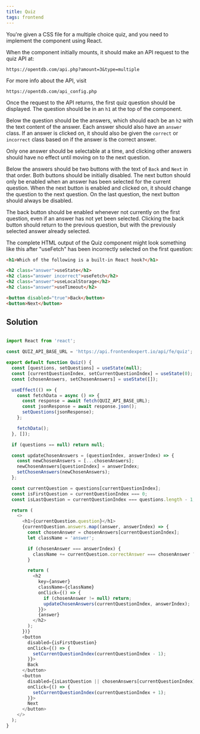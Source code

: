 ```yaml
---
title: Quiz 
tags: frontend 
---
```


You're given a CSS file for a multiple choice quiz, and you need to implement the component using React.

When the component initially mounts, it should make an API request to the quiz API at:

```text
https://opentdb.com/api.php?amount=3&type=multiple
```

For more info about the API, visit

```text
https://opentdb.com/api_config.php
```

Once the request to the API returns, the first quiz question should be displayed. The question should be in an `h1` at the top of the component.

Below the question should be the answers, which should each be an `h2` with the text content of the answer. Each answer should also have an `answer` class. If an answer is clicked on, it should also be given the `correct` or `incorrect` class based on if the answer is the correct answer.

Only one answer should be selectable at a time, and clicking other answers should have no effect until moving on to the next question.

Below the answers should be two buttons with the text of `Back` and `Next` in that order. Both buttons should be initially disabled. The next button should only be enabled when an answer has been selected for the current question. When the next button is enabled and clicked on, it should change the question to the next question. On the last question, the next button should always be disabled.

The back button should be enabled whenever not currently on the first question, even if an answer has not yet been selected. Clicking the back button should return to the previous question, but with the previously selected answer already selected.

The complete HTML output of the Quiz component might look something like this after "useFetch" has been incorrectly selected on the first question:

```html
<h1>Which of the following is a built-in React hook?</h1>

<h2 class="answer">useState</h2>
<h2 class="answer incorrect">useFetch</h2>
<h2 class="answer">useLocalStorage</h2>
<h2 class="answer">useTimeout</h2>

<button disabled="true">Back</button>
<button>Next</button>
```
 
 
 ## Solution

```javascript

import React from 'react';

const QUIZ_API_BASE_URL = 'https://api.frontendexpert.io/api/fe/quiz';

export default function Quiz() {
  const [questions, setQuestions] = useState(null);
  const [currentQuestionIndex, setCurrentQuestionIndex] = useState(0);
  const [chosenAnswers, setChosenAnswers] = useState([]);

  useEffect(() => {
    const fetchData = async () => {
      const response = await fetch(QUIZ_API_BASE_URL);
      const jsonResponse = await response.json();
      setQuestions(jsonResponse);
    };

    fetchData();
  }, []);

  if (questions == null) return null;

  const updateChosenAnswers = (questionIndex, answerIndex) => {
    const newChosenAnswers = [...chosenAnswers];
    newChosenAnswers[questionIndex] = answerIndex;
    setChosenAnswers(newChosenAnswers);
  };

  const currentQuestion = questions[currentQuestionIndex];
  const isFirstQuestion = currentQuestionIndex === 0;
  const isLastQuestion = currentQuestionIndex === questions.length - 1;

  return (
    <>
      <h1>{currentQuestion.question}</h1>
      {currentQuestion.answers.map((answer, answerIndex) => {
        const chosenAnswer = chosenAnswers[currentQuestionIndex];
        let className = 'answer';

        if (chosenAnswer === answerIndex) {
          className += currentQuestion.correctAnswer === chosenAnswer ? ' correct' : ' incorrect';
        }

        return (
          <h2
            key={answer}
            className={className}
            onClick={() => {
              if (chosenAnswer != null) return;
              updateChosenAnswers(currentQuestionIndex, answerIndex);
            }}>
            {answer}
          </h2>
        );
      })}
      <button
        disabled={isFirstQuestion}
        onClick={() => {
          setCurrentQuestionIndex(currentQuestionIndex - 1);
        }}>
        Back
      </button>
      <button
        disabled={isLastQuestion || chosenAnswers[currentQuestionIndex] == null}
        onClick={() => {
          setCurrentQuestionIndex(currentQuestionIndex + 1);
        }}>
        Next
      </button>
    </>
  );
}
```
